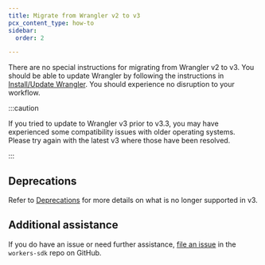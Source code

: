 ```yaml
---
title: Migrate from Wrangler v2 to v3
pcx_content_type: how-to
sidebar:
  order: 2

---
```


There are no special instructions for migrating from Wrangler v2 to v3. You should be able to update Wrangler by following the instructions in [Install/Update Wrangler](/workers/wrangler/install-and-update/#update-wrangler). You should experience no disruption to your workflow.

:::caution


If you tried to update to Wrangler v3 prior to v3.3, you may have experienced some compatibility issues with older operating systems. Please try again with the latest v3 where those have been resolved.


:::

## Deprecations

Refer to [Deprecations](/workers/wrangler/deprecations/#wrangler-v3) for more details on what is no longer supported in v3.

## Additional assistance

If you do have an issue or need further assistance, [file an issue](https://github.com/cloudflare/workers-sdk/issues/new/choose) in the `workers-sdk` repo on GitHub.
